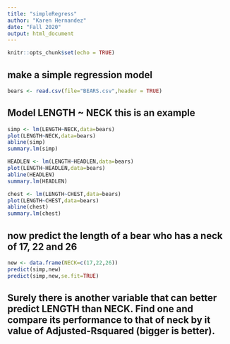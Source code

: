 ```yaml
---
title: "simpleRegress"
author: "Karen Hernandez"
date: "Fall 2020"
output: html_document
---
```


```r
knitr::opts_chunk$set(echo = TRUE)
```

## make a simple regression model

```r
bears <- read.csv(file="BEARS.csv",header = TRUE)
```

## Model LENGTH ~ NECK  this is an example  

```r
simp <- lm(LENGTH~NECK,data=bears)
plot(LENGTH~NECK,data=bears)
abline(simp)
summary.lm(simp)
```


```r
HEADLEN <- lm(LENGTH~HEADLEN,data=bears)
plot(LENGTH~HEADLEN,data=bears)
abline(HEADLEN)
summary.lm(HEADLEN)
```

```r
chest <- lm(LENGTH~CHEST,data=bears)
plot(LENGTH~CHEST,data=bears)
abline(chest)
summary.lm(chest)
```


## now predict the length of a bear who has a neck of 17, 22 and 26


```r
new <- data.frame(NECK=c(17,22,26))
predict(simp,new)
predict(simp,new,se.fit=TRUE)
```
## Surely there is another variable that can better predict LENGTH than NECK. Find one and compare its performance to that of neck by it value of Adjusted-Rsquared (bigger is better).

